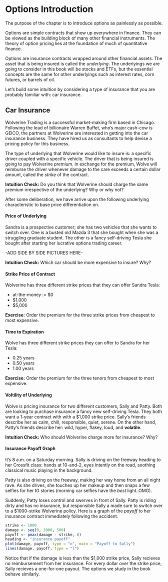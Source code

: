 # Options Introduction


The purpose of the chapter is to introduce options as painlessly as possible.

Options are simple contracts that show up everywhere in finance.  They can be viewed as the building block of many other financial instruments.  The theory of option pricing lies at the foundation of much of quantitative finance.

Options are insurance contracts wrapped around other financial assets.  The asset that is being insured is called the *underlying*.  The underlyings we are going to consider in this book will be stocks and ETFs, but the essential concepts are the same for other underlyings such as interest rates, corn futures, or barrels of oil.

Let's build some intuition by considering a type of insurance that you are probably familiar with: car insurance.


## Car Insurance

Wolverine Trading is a successful market-making firm based in Chicago. Following the lead of billionaire Warren Buffet, who's major cash-cow is GEICO, the partners at Wolverine are interested in getting into the car insurance business. They have hired us as consultants to help devise a pricing policy for this business.


The type of underlying that Wolverine would like to insure is: a specific driver coupled with a specific vehicle.  The driver that is being insured is going to pay Wolverine *premium*.  In exchange for the premium, Wolve will reimburse the driver whenever damage to the care exceeds a certain dollar amount, called the *strike* of the contract.


**Intuition Check:** Do you think that Wolverine should charge the same premium irrespective of the underlying?  Why or why not?

After some deliberation, we have arrive upon the following underlying characteristic to base price differentiation on.

#### **Price of Underlying** {-}

Sandra is a prospective customer; she has two vehicles that she wants to switch over.   One is a busted old Mazda 3 that she bought when she was a struggling graduate student.  The other is a fancy self-driving Tesla she bought after starting her lucrative options trading career.

-ADD SIDE BY SIDE PICTURES HERE-

**Intuition Check:** Which car should be more expensive to insure?  Why?


#### **Strike Price of Contract** {-}

Wolverine has three different strike prices that they can offer Sandra Tesla:

  - at-the-money $:=$ \$0
  - \$1,000
  - \$5,000


**Exercise:** Order the premium for the three strike prices from cheapest to most expensive.


#### **Time to Expiration** {-}

Wolve has three different strike prices they can offer to Sandra for her Tesla:

  - 0.25 years
  - 0.50 years
  - 1.00 years

**Exercise:** Order the premium for the three tenors from cheapest to most expensive.


#### **Voltility of Underlying** {-}

Wolve is pricing insurance for two different customers, Sally and Patty. Both are looking to purchase insurance a fancy new self-driving Tesla.   They both want a 1-year contract with with a $1,000 strike price.  Sally's friends describe her as calm, chill, responsible, quiet, serene.  On the other hand, Patty's friends describe her: wild, hyper, flakey, loud, and **volatile**.
 
**Intuition Check:** Who should Wolverine charge more for insurance? Why?


#### **Insurance Payoff Graph** {-}

It's 8 a.m. on a Saturday morning.  Sally is driving on the freeway heading to her Crossfit class: hands at 10-and-2, eyes intently on the road, soothing classical music playing in the background.

Patty is also driving on the freeway, making her way home from an all night rave.  As she drives, she touches up her makeup and then snaps a few selfies for her IG stories (morning car selfies have the *best* light..OMG).

<!-- she has a cigarette in one hand, and with the other she is some snapping some selfies for her IG story - morning car selfies have the *best* light. -->


Suddenly, Patty loses control and swerves in front of Sally. Patty is riding dirty and has no insurance, but responsible Sally a made sure to switch over to a \$1000-strike Wolverine policy.  Here is a graph of the *payoff* to her insurance contract immediately following the accident.


```r
strike <- 1000 
damage <- seq(0, 3000, 500)
payoff <- pmax(damage - strike, 0)
heading <- "insurance payoff"
plot(damage, payoff, type = "n", main = "Payoff to Sally")
lines(damage, payoff, type = "l")
```


Notice that if the damage is less than the \$1,000 strike price, Sally recieves no reimbursement from her insurance.  For every dollar over the strike price, Sally recieves a one-for-one payout.  The options we study in the book behave similarly.
